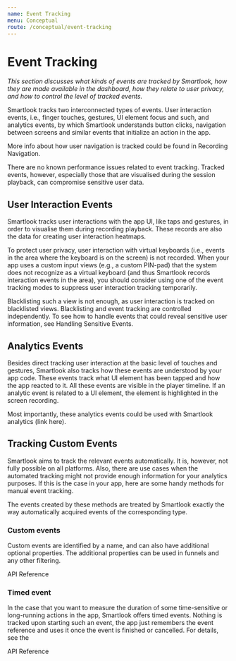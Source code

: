 ```yaml
---
name: Event Tracking
menu: Conceptual
route: /conceptual/event-tracking
---
```



# Event Tracking

*This section discusses what kinds of events are tracked by Smartlook, how they are made available in the dashboard, how they relate to user privacy, and how to control the level of tracked events.*

Smartlook tracks two interconnected types of events. User interaction events, i.e., finger touches, gestures, UI element focus and such, and analytics events, by which Smartlook understands button clicks, navigation between screens and similar events that initialize an action in the app.

<Alert kind="note">
More info about how user navigation is tracked could be found in <Link to="/conceptual/recording-navigation">Recording Navigation</Link>.
</Alert>

There are no known performance issues related to event tracking. Tracked events, however, especially those that are visualised during the session playback, can compromise sensitive user data.

## User Interaction Events

Smartlook tracks user interactions with the app UI, like taps and gestures, in order to visualise them during recording playback. These records are also the data for creating user interaction heatmaps.

To protect user privacy, user interaction with virtual keyboards (i.e., events in the area where the keyboard is on the screen) is not recorded. When your app uses a custom input views (e.g., a custom PIN-pad) that the system does not recognize as a virtual keyboard (and thus Smartlook records interaction events in the area), you should consider using one of the event tracking modes to suppress user interaction tracking temporarily.

<Alert kind="important">
Blacklisting such a view is not enough, as user interaction is tracked on blacklisted views. Blacklisting and event tracking are controlled independently. To see how to handle events that could reveal sensitive user information, see <Link to="/conceptual/handling-sensitive-data#handling-sensitive-events">Handling Sensitive Events</Link>.
</Alert>

## Analytics Events

Besides direct tracking user interaction at the basic level of touches and gestures, Smartlook also tracks how these events are understood by your app code. These events track what UI element has been tapped and how the app reacted to it. All these events are visible in the player timeline. If an analytic event is related to a UI element, the element is highlighted in the screen recording.

Most importantly, these analytics events could be used with Smartlook analytics (link here).

## Tracking Custom Events

Smartlook aims to track the relevant events automatically. It is, however, not fully possible on all platforms. Also, there are use cases when the automated tracking might not provide enough information for your analytics purposes. If this is the case in your app, here are some handy methods for manual event tracking.

The events created by these methods are treated by Smartlook exactly the way automatically acquired events of the corresponding type.

### Custom events

Custom events are identified by a name, and can also have additional optional properties. The additional properties can be used in funnels and any other filtering.
 
<Alert kind="example">
  <CodeBlock
    snippets={{
      ios: {
        swift: `
Smartlook.trackCustomEvent(name: "CUSTOM EVENT", props: [ "PROP_1" : "value 1"])
`,
        'objective-c': `
[Smartlook trackCustomEventWithName:@"CUSTOM EVENT" props:@{ @"PROP 1": @"record value" }];
      `,
    },
  }}
/>
</Alert>

<Link to="/api_reference#custom-event">API Reference</Link>

### Timed event

In the case that you want to measure the duration of some time-sensitive or long-running actions in the app, Smartlook offers timed events. Nothing is tracked upon starting such an event, the app just remembers the event reference and uses it once the event is finished or cancelled. For details, see the

<Link to="/api_reference#timed-event">API Reference</Link>
